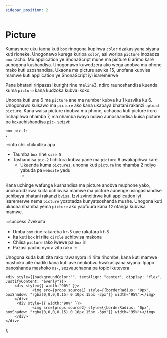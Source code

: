 ```yaml
---
sidebar_position: 2
---
```


# Picture

Kumashure uku taona kuti `box` rinogona kupihwa `color` dzakasiyana siyana kuti rioneke. Unogonawo kurega kuripa `color`, asi woripa `picture` inozadza `box` racho.
Mu application ye ShonaScript mune ma picture 6 arimo kare aunogona kushandisa. Unogonawo kuwedzera ako wega anobva mu phone mako kuti uzoshandisa. Ukaona ma picture asvika 15, unofana kubvisa mamwe kuti application ye ShonaScript iyi isaremerwe

Pane bhatani riripazasi kuright rine ma`line`3, ndiro raunoshandisa kuenda kuma `picture` kana kudzoka kubva ikoko
<DuoImage source1="/img/pic1.jpg" source2="/img/pic1.1.jpg"/>

Unoona kuti une 6 ma `picture` ane ma number kubva ku 1 kusvika ku 6. Unogonawo kuisawo ma `picture` ako kana ukabaya bhatani rakanzi `upload picture`. Kana waisa picture rinobva mu phone, uchaona kuti picture iroro richapihwa nhamba 7, ma nhamba iwayo ndiwo aunoshandisa kuisa picture pa `box`uchishandisa `pic-` seizvi:

```
box pic-1:
;
```
<DuoImage source1="/img/pic2.jpg" source2="/img/pic2.1.jpg"/>

:::info chii chikuitika apa
- Taumba `box` rine `size 5`
- Tashandisa `pic-2` tichitora kubva pane ma `picture` 6 awakapihwa kare.
    - Ukaenda kuma `pictures`, unoona kuti `picture` ine nhamba 2 ndiyo yabuda pa `website` yedu     
:::

Kana uchinge wafunga kushandisa ma picture anobva muphone yako, unokurudzirwa kuita uchibvisa mamwe ma picture aunenge usingashandise uchibaya bhatani rakanzi `bvisa`.
Izvi zvinoitirwa kuti application iyi isaremerwe nema `picture` yozotadza kunyatsoshanda mushe. Unogona kuti ukaona nhamba yema `picture` ako yapfuura kana `12` otanga kubvisa mamwe.

:::success Zvekuita
- Umba `box` rine rakareba `kr-5` uye rakafara `kf-5`
- Ita kuti `box` iri riite `circle` uchibvisa makona
- Chiisa `picture` rako iwewe pa `box` iri 
- Pazasi pacho nyora zita rako
:::

Unogona kuda kuti zita rako rawanyora iri riite rihombe, kana kuti mamwe mashoko aite madiki kana kuti ave neukobvu hwakasiyana siyana. Ipapo panoshanda mashoko `ms-`, sezvauchaona pa topic ikutevera


    <div style={{backgroundColor:"", textAlign: "center", display: "flex", JustifyContent: "evenly"}}>
        <div style={{ width:"90%" }}>
                <img src={props.source1} style={{borderRadius: "0px", boxShadow: "rgba(0,0,0,0.15) 0 10px 15px -3px"}} width="95%"></img> 
        </div>
         <div style={{ width:"90%" }}>
                <img src={props.source2} style={{borderRadius: "0px", boxShadow: "rgba(0,0,0,0.15) 0 10px 15px -3px"}} width="95%"></img> 
        </div>
    </div>
);